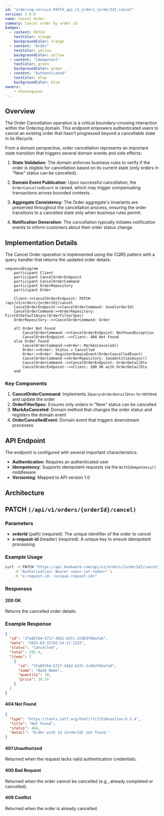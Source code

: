 ```yaml
---
id: "ordering-service_PATCH_api_v1_orders_{orderId}_cancel"
version: 1.0.0
name: Cancel Order
summary: Cancel order by order id
badges:
  - content: PATCH
    textColor: orange
    backgroundColor: orange
  - content: "Order"
    textColor: yellow
    backgroundColor: yellow
  - content: "Idempotent"
    textColor: green
    backgroundColor: green
  - content: "Authenticated"
    textColor: blue
    backgroundColor: blue
owners:
    - nhanxnguyen
---
```


## Overview

The Order Cancellation operation is a critical boundary-crossing interaction within the Ordering domain. This endpoint empowers authenticated users to cancel an existing order that hasn't progressed beyond a cancellable state in its lifecycle.

From a domain perspective, order cancellation represents an important state transition that triggers several domain events and side effects:

1. **State Validation**: The domain enforces business rules to verify if the order is eligible for cancellation based on its current state (only orders in "New" status can be cancelled).

2. **Domain Event Publication**: Upon successful cancellation, the `OrderCancelledEvent` is raised, which may trigger compensating transactions across bounded contexts.

3. **Aggregate Consistency**: The Order aggregate's invariants are preserved throughout the cancellation process, ensuring the order transitions to a cancelled state only when business rules permit.

4. **Notification Generation**: The cancellation typically initiates notification events to inform customers about their order status change.

## Implementation Details

The Cancel Order operation is implemented using the CQRS pattern with a query handler that returns the updated order details:

```mermaid
sequenceDiagram
    participant Client
    participant CancelOrderEndpoint
    participant CancelOrderCommand
    participant OrderRepository
    participant Order
    
    Client->>CancelOrderEndpoint: PATCH /api/v1/orders/{orderId}/cancel
    CancelOrderEndpoint->>CancelOrderCommand: Send(orderId)
    CancelOrderCommand->>OrderRepository: FirstOrDefaultAsync(OrderFilterSpec)
    OrderRepository-->>CancelOrderCommand: Order
    
    alt Order Not Found
        CancelOrderCommand-->>CancelOrderEndpoint: NotFoundException
        CancelOrderEndpoint-->>Client: 404 Not Found
    else Order Found
        CancelOrderCommand->>Order: MarkAsCanceled()
        Order->>Order: Status = Cancelled
        Order->>Order: RegisterDomainEvent(OrderCancelledEvent)
        CancelOrderCommand->>OrderRepository: SaveEntitiesAsync()
        CancelOrderCommand-->>CancelOrderEndpoint: OrderDetailDto
        CancelOrderEndpoint-->>Client: 200 OK with OrderDetailDto
    end
```

### Key Components

1. **CancelOrderCommand**: Implements `IQuery<OrderDetailDto>` to retrieve and update the order
2. **OrderFilterSpec**: Ensures only orders in "New" status can be cancelled
3. **MarkAsCanceled**: Domain method that changes the order status and registers the domain event
4. **OrderCancelledEvent**: Domain event that triggers downstream processes

## API Endpoint

The endpoint is configured with several important characteristics:

- **Authentication**: Requires an authenticated user
- **Idempotency**: Supports idempotent requests via the `WithIdempotency()` middleware
- **Versioning**: Mapped to API version 1.0

## Architecture

<NodeGraph />

## PATCH `(/api/v1/orders/{orderId}/cancel)`

### Parameters

- **orderId** (path) (required): The unique identifier of the order to cancel
- **x-request-id** (header) (required): A unique key to ensure idempotent processing

### Example Usage

```bash
curl -X PATCH "https://api.bookworm.com/api/v1/orders/{orderId}/cancel" \
    -H "Authorization: Bearer <your-jwt-token>" \
    -H "x-request-id: <unique-request-id>"
```

### Responses

#### <span className="text-green-500">200 OK</span>

Returns the cancelled order details.

<SchemaViewer file="response-200.json" maxHeight="500" id="response-200" />

### Example Response

```json title="200 OK"
{
  "id": "3fa85f64-5717-4562-b3fc-2c963f66afa6",
  "date": "2025-03-31T02:54:17.223Z",
  "status": "Cancelled",
  "total": 292.4,
  "items": [
    {
      "id": "3fa85f64-5717-4562-b3fc-2c963f66afa6",
      "name": "Book Name",
      "quantity": 10,
      "price": 29.24
    }
  ]
}
```

#### <span className="text-red-500">404 Not Found</span>

```json title="404 Not Found"
{
  "type": "https://tools.ietf.org/html/rfc7231#section-6.5.4",
  "title": "Not Found",
  "status": 404,
  "detail": "Order with id {orderId} not found."
}
```

#### <span className="text-red-500">401 Unauthorized</span>

Returned when the request lacks valid authentication credentials.

#### <span className="text-red-500">400 Bad Request</span>

Returned when the order cannot be cancelled (e.g., already completed or cancelled).

#### <span className="text-red-500">409 Conflict</span>

Returned when the order is already cancelled.
